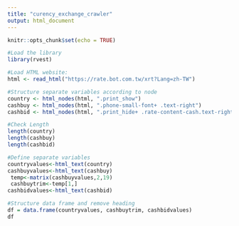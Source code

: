 ```yaml
---
title: "curency_exchange_crawler"
output: html_document
---
```


```r
knitr::opts_chunk$set(echo = TRUE)
```

```r
#Load the library
library(rvest)

```
```r
#Load HTML website:
html <- read_html("https://rate.bot.com.tw/xrt?Lang=zh-TW")

#Structure separate variables according to node
country <- html_nodes(html, ".print_show")
cashbuy <- html_nodes(html, ".phone-small-font+ .text-right")
cashbid <- html_nodes(html, ".print_hide+ .rate-content-cash.text-right")

#Check Length
length(country)
length(cashbuy)
length(cashbid)

```
```r
#Define separate variables
countryvalues<-html_text(country)
cashbuyvalues<-html_text(cashbuy)
 temp<-matrix(cashbuyvalues,2,19)
 cashbuytrim<-temp[1,]
cashbidvalues<-html_text(cashbid)

#Structure data frame and remove heading
df = data.frame(countryvalues, cashbuytrim, cashbidvalues)
df
```



